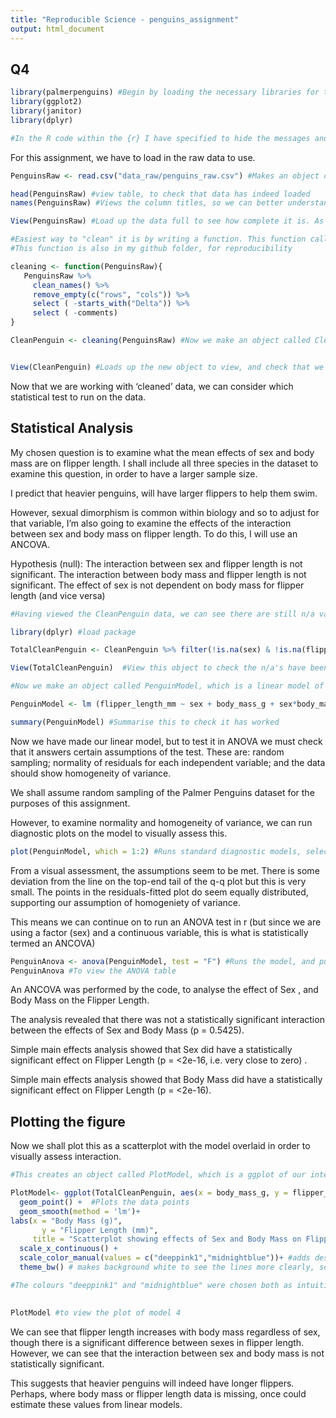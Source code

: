 ```yaml
---
title: "Reproducible Science - penguins_assignment"
output: html_document
---
```

## Q4 

```r

library(palmerpenguins) #Begin by loading the necessary libraries for the task
library(ggplot2)
library(janitor)
library(dplyr) 

#In the R code within the {r} I have specified to hide the messages and warnings, as this takes up a lot of space in the markdown document
```

For this assignment, we have to load in the raw data to use. 

```r
PenguinsRaw <- read.csv("data_raw/penguins_raw.csv") #Makes an object called PenguinsRaw, which consists of the data which the function read.csv has loaded into R
```

```r
head(PenguinsRaw) #view table, to check that data has indeed loaded
names(PenguinsRaw) #Views the column titles, so we can better understand what variables and data we are working with
```

```r
View(PenguinsRaw) #Load up the data full to see how complete it is. As we can see in this set of data, it contains a lot of missing information ("n/a")
```

```r
#Easiest way to "clean" it is by writing a function. This function called "cleaning", will clean column names, remove empty rows, remove columns called comment and delta
#This function is also in my github folder, for reproducibility

cleaning <- function(PenguinsRaw){
   PenguinsRaw %>%
     clean_names() %>%
     remove_empty(c("rows", "cols")) %>%
     select ( -starts_with("Delta")) %>%
     select ( -comments)
}

CleanPenguin <- cleaning(PenguinsRaw) #Now we make an object called CleanPenguin,which contains the raw data with the cleaning function applied to it


View(CleanPenguin) #Loads up the new object to view, and check that we have indeed made it
```

Now that we are working with 'cleaned' data, we can consider which statistical
test to run on the data. 

## Statistical Analysis

My chosen question is to examine what the mean effects of sex and body mass are 
on flipper length.
I shall include all three species in the dataset to examine this question, in 
order to have a larger sample size.

I predict that heavier penguins,  will have larger flippers to help them swim.

However, sexual dimorphism is common within biology and so to adjust for that 
variable, 
I'm also going to examine the effects of the interaction between sex and body
mass on flipper length.
To do this, I will use an ANCOVA. 

Hypothesis (null): The interaction between sex and flipper length is not
significant.
The interaction between body mass and flipper length is not significant.
The effect of sex is not dependent on body mass for flipper length 
(and vice versa)


```r
#Having viewed the CleanPenguin data, we can see there are still n/a values in some of the columns we are not interested in. Here we will remove those blank values so that they don't affect our analysis. We need the package dplyr in order to use the cleaning function described here

library(dplyr) #load package

TotalCleanPenguin <- CleanPenguin %>% filter(!is.na(sex) & !is.na(flipper_length_mm) & !is.na(body_mass_g))  #makes an object called TotalCleanpenguin which is a filtered version of the CleanPenguin data

View(TotalCleanPenguin)  #View this object to check the n/a's have been removed
```

```r
#Now we make an object called PenguinModel, which is a linear model of the effects of sex, body mass and their interaction on flipper length

PenguinModel <- lm (flipper_length_mm ~ sex + body_mass_g + sex*body_mass_g, TotalCleanPenguin)

summary(PenguinModel) #Summarise this to check it has worked
```


Now we have made our linear model, but to test it in ANOVA we must check that it
answers certain assumptions of the test.
These are: random sampling; normality of residuals for each independent variable; 
and the data should show homogeneity of variance. 

We shall assume random sampling of the Palmer Penguins dataset for the purposes 
of this assignment.

However, to examine normality and homogeneity of variance, we can run diagnostic
plots on the model to visually assess this. 

```r
plot(PenguinModel, which = 1:2) #Runs standard diagnostic models, selecting only the first two from the four that can be produced, as these examine homogenity and normality respectively
```

From a visual assessment, the assumptions seem to be met. There is some
deviation from the line on the top-end tail of the q-q plot but this is very small.
The points in the residuals-fitted plot do seem equally distributed, supporting
our assumption of homogeniety of variance. 

This means we can continue on to run an ANOVA test in r (but since we are using
a factor (sex) and a continuous variable, this is what is statistically termed 
an ANCOVA)


```r
PenguinAnova <- anova(PenguinModel, test = "F") #Runs the model, and puts it in an object called PenguinAnova
PenguinAnova #To view the ANOVA table
```
An ANCOVA was performed by the code, to analyse the effect of Sex , and Body
Mass on the Flipper Length.  

The analysis revealed that there was not a statistically significant interaction
between the effects of Sex and Body Mass (p = 0.5425). 

Simple main effects analysis showed that Sex did have a statistically significant
effect on Flipper Length (p = <2e-16, i.e. very close to zero) .
 
Simple main effects analysis showed that Body Mass did have a statistically
significant effect on Flipper Length (p = <2e-16).

## Plotting the figure

Now we shall plot this as a scatterplot with the model overlaid in order to 
visually assess interaction. 

```r

#This creates an object called PlotModel, which is a ggplot of our interaction. It is also coloured to distinguish between the two versions of the factor sex (male and female), and titled appropriately

PlotModel<- ggplot(TotalCleanPenguin, aes(x = body_mass_g, y = flipper_length_mm, colour = sex)) + 
  geom_point() +  #Plots the data points
  geom_smooth(method = 'lm')+
labs(x = "Body Mass (g)",
       y = "Flipper Length (mm)",
     title = "Scatterplot showing effects of Sex and Body Mass on Flipper Length ")+ #adds labels
  scale_x_continuous() +
  scale_color_manual(values = c("deeppink1","midnightblue"))+ #adds desired colours
  theme_bw() # makes background white to see the lines more clearly, so that it is more accessible

#The colours "deeppink1" and "midnightblue" were chosen both as intuitive colours for the variables female and male, but also because these two choices are colourblind friendly for Tritanopia, Protanopia and Deuteranopia. 
  

PlotModel #to view the plot of model 4
```

We can see that flipper length increases with body mass regardless of sex,
though there is a significant difference between sexes in flipper length.
However, we can see that the interaction between sex and body mass is not 
statistically significant. 

This suggests that heavier penguins will indeed have longer flippers.
Perhaps, where body mass or flipper length data is missing, once could estimate
these values from linear models. 
